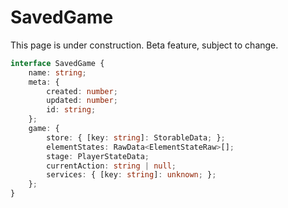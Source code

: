 
# SavedGame

<Callout type="warning" emoji="⚠️">
    This page is under construction.
</Callout>

<Callout type="warning" emoji="⚠️">
    Beta feature, subject to change.
</Callout>

```typescript
interface SavedGame {
    name: string;
    meta: {
        created: number;
        updated: number;
        id: string;
    };
    game: {
        store: { [key: string]: StorableData; };
        elementStates: RawData<ElementStateRaw>[];
        stage: PlayerStateData;
        currentAction: string | null;
        services: { [key: string]: unknown; };
    };
}
```
